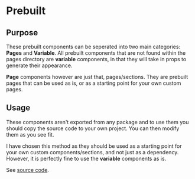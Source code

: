 
<Meta title="Prebuilt/Introduction" />

# Prebuilt

## Purpose

These prebuilt components can be seperated into two main categories: **Pages** and **Variable**. All prebuilt components that are not found within the pages directory are **variable** components, in that they will take in props to generate their appearance.

**Page** components however are just that, pages/sections. They are prebuilt pages that can be used as is, or as a starting point for your own custom pages.

## Usage

These components aren't exported from any package and to use them you should copy the source code to your own project. You can then modify them as you see fit.

I have chosen this method as they should be used as a starting point for your own custom components/sections, and not just as a dependency. However, it is perfectly fine to use the **variable** components as is.

See [source code]("https://github.com/bendigiorgio/kiso/tree/main/src/docs/src/prebuilt").
